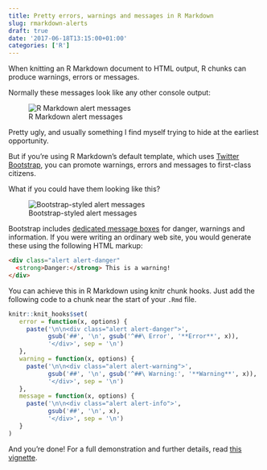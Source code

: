 ```yaml
---
title: Pretty errors, warnings and messages in R Markdown
slug: rmarkdown-alerts
draft: true
date: '2017-06-18T13:15:00+01:00'
categories: ['R']
---
```


When knitting an R Markdown document to HTML output, R chunks can produce warnings, errors or messages.

Normally these messages look like any other console output:

![R Markdown alert messages](/img/2017/alerts2.png)

Pretty ugly, and usually something I find myself trying to hide at the earliest opportunity.

But if you're using R Markdown's default template, which uses [Twitter Bootstrap](http://getbootstrap.com/), you can promote warnings, errors and messages to first-class citizens.

What if you could have them looking like this?

![Bootstrap-styled alert messages](/img/2017/alerts.png)

Bootstrap includes [dedicated message boxes](http://getbootstrap.com/components/#alerts) for danger, warnings and information.
If you were writing an ordinary web site, you would generate these using the following HTML markup:
```html
<div class="alert alert-danger"
  <strong>Danger:</strong> This is a warning!
</div>
```

You can achieve this in R Markdown using knitr chunk hooks.
Just add the following code to a chunk near the start of your `.Rmd` file.

```r
knitr::knit_hooks$set(
   error = function(x, options) {
     paste('\n\n<div class="alert alert-danger">',
           gsub('##', '\n', gsub('^##\ Error', '**Error**', x)),
           '</div>', sep = '\n')
   },
   warning = function(x, options) {
     paste('\n\n<div class="alert alert-warning">',
           gsub('##', '\n', gsub('^##\ Warning:', '**Warning**', x)),
           '</div>', sep = '\n')
   },
   message = function(x, options) {
     paste('\n\n<div class="alert alert-info">',
           gsub('##', '\n', x),
           '</div>', sep = '\n')
   }
)
```
And you're done! For a full demonstration and further details, read [this vignette](http://selbydavid.com/vignettes/alerts.html).
